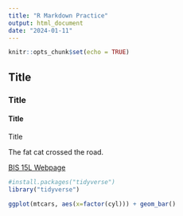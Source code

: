 ```yaml
---
title: "R Markdown Practice"
output: html_document
date: "2024-01-11"
---
```


```r
knitr::opts_chunk$set(echo = TRUE)
```

## Title
### Title
#### Title
Title

The fat cat
crossed the road.

[BIS 15L Webpage](https://jmledford3115.github.io/datascibiol/)

```r
#install.packages("tidyverse")
library("tidyverse")
```

```r
ggplot(mtcars, aes(x=factor(cyl))) + geom_bar()
```


